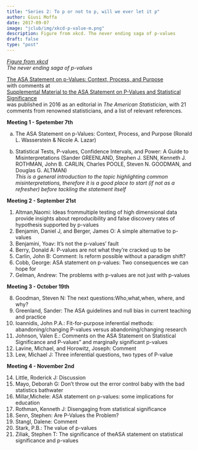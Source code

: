 ```yaml
---
title: "Series 2: To p or not to p, will we ever let it p"
author: Giusi Moffa
date: 2017-09-07
image: "jclub/img/xkcd-p-value-m.png"
description: Figure from xkcd. The never ending saga of p-values
draft: false
type: "post"
---
```


<!-- Dates of first reading series -->

_[Figure from xkcd](https://xkcd.com/882/)_  
_The never ending saga of p-values_

[The ASA Statement on p-Values: Context, Process, and Purpose](http://amstat.tandfonline.com/doi/abs/10.1080/00031305.2016.1154108)  
with comments at   
[Supplemental Material to the ASA Statement on P-Values and Statistical Significance](http://amstat.tandfonline.com/doi/suppl/10.1080/00031305.2016.1154108?scroll=top)  
was published in 2016 as an editorial in _The American Statistician_, with 21 comments from renowned statisticians, and a list of relevant references. 

**Meeting 1 - Spetember 7th**

  a. The ASA Statement on p-Values: Context, Process, and Purpose (Ronald L. Wasserstein & Nicole A. Lazar)  

  b. Statistical Tests, P-values, Confidence Intervals, and Power: A Guide to Misinterpretations (Sander GREENLAND, Stephen J. SENN, Kenneth J. ROTHMAN, John B. CARLIN, Charles POOLE, Steven N. GOODMAN, and Douglas G. ALTMAN)  
_This is a general introduction to the topic highlighting common misinterpretations, therefore it is a good place to start (if not as a refresher) before tackling the statement itself_

**Meeting 2 -  September 21st**

  1. Altman,Naomi: Ideas frommultiple testing of high dimensional data provide insights about reproducibility and false discovery rates of hypothesis supported by p-values
  2. Benjamin, Daniel J, and Berger, James O: A simple alternative to p-values
  3. Benjamini, Yoav: It's not the p-values' fault
  4. Berry, Donald A: P-values are not what they're cracked up to be
  5. Carlin, John B: Comment: Is reform possible without a paradigm shift?
  6. Cobb, George: ASA statement on p-values: Two consequences we can hope for
  7. Gelman, Andrew: The problems with p-values are not just with p-values


**Meeting 3 - October 19th**

  8. Goodman, Steven N: The next questions:Who,what,when, where, and why?
  9. Greenland, Sander: The ASA guidelines and null bias in current teaching and practice
  10. Ioannidis, John P.A.: Fit-for-purpose inferential methods: abandoning/changing P-values versus abandoning/changing research
  11. Johnson, Valen E.: Comments on the ASA Statement on Statistical Significance and P-values" and marginally significant p-values
  12. Lavine, Michael, and Horowitz, Joseph: Comment
  13. Lew, Michael J: Three inferential questions, two types of P-value

**Meeting 4 - November 2nd**

  14. Little, Roderick J: Discussion
  15. Mayo, Deborah G: Don't throw out the error control baby with the bad statistics bathwater
  16. Millar,Michele: ASA statement on p-values: some implications for education
  17. Rothman, Kenneth J: Disengaging from statistical significance
  18. Senn, Stephen: Are P-Values the Problem?
  19. Stangl, Dalene: Comment
  20. Stark, P.B.: The value of p-values
  21. Ziliak, Stephen T: The significance of theASA statement on statistical significance and p-values
